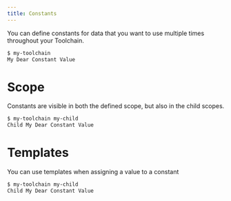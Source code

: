 ```yaml
---
title: Constants
---
```



You can define constants for data that you want to use multiple times throughout your Toolchain.

<Example1/>

```sh title="Console"
$ my-toolchain
My Dear Constant Value
```

# Scope

Constants are visible in both the defined scope, but also in the child scopes.

<Example2/>

```sh title="Console"
$ my-toolchain my-child
Child My Dear Constant Value
```

# Templates

You can use templates when assigning a value to a constant

<Example3/>

```sh title="Console"
$ my-toolchain my-child
Child My Dear Constant Value
```